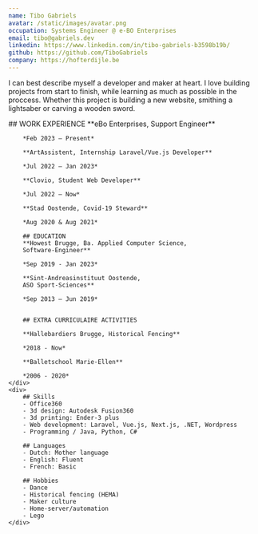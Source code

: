 ```yaml
---
name: Tibo Gabriels
avatar: /static/images/avatar.png
occupation: Systems Engineer @ e-BO Enterprises
email: tibo@gabriels.dev
linkedin: https://www.linkedin.com/in/tibo-gabriels-b3598b19b/
github: https://github.com/TiboGabriels
company: https://hofterdijle.be
---
```


I can best describe myself a developer and maker at heart. I love building projects from start to finish,
while learning as much as possible in the proccess. Whether this project is building a new website, smithing a lightsaber or carving a wooden sword.

<div className="grid grid-cols-1 md:grid-cols-3">
    <div className="col-span-1 md:col-span-2">
        ## WORK EXPERIENCE
        **eBo Enterprises, Support Engineer**

        *Feb 2023 – Present*

        **ArtAssistent, Internship Laravel/Vue.js Developer**

        *Jul 2022 – Jan 2023*

        **Clovio, Student Web Developer**

        *Jul 2022 – Now*

        **Stad Oostende, Covid-19 Steward**

        *Aug 2020 & Aug 2021*

        ## EDUCATION
        **Howest Brugge, Ba. Applied Computer Science,
        Software-Engineer**

        *Sep 2019 - Jan 2023*

        **Sint-Andreasinstituut Oostende,
        ASO Sport-Sciences**

        *Sep 2013 – Jun 2019*


        ## EXTRA CURRICULAIRE ACTIVITIES

        **Hallebardiers Brugge, Historical Fencing**

        *2018 - Now*

        **Balletschool Marie-Ellen**

        *2006 - 2020*
    </div>
    <div>
        ## Skills
        - Office360
        - 3d design: Autodesk Fusion360
        - 3d printing: Ender-3 plus
        - Web development: Laravel, Vue.js, Next.js, .NET, Wordpress
        - Programming / Java, Python, C#

        ## Languages
        - Dutch: Mother language
        - English: Fluent
        - French: Basic

        ## Hobbies
        - Dance
        - Historical fencing (HEMA)
        - Maker culture
        - Home-server/automation
        - Lego
    </div>

</div>
